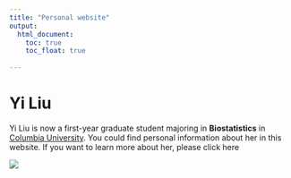 ```yaml
---
title: "Personal website"
output: 
  html_document:
    toc: true
    toc_float: true
   
---
```


# Yi Liu


Yi Liu is now a first-year graduate student majoring in **Biostatistics** in [Columbia University](https://www.columbia.edu). You could find personal information about her in this website. If you want to learn more about her, please click here


![](images/myself.jpeg) 